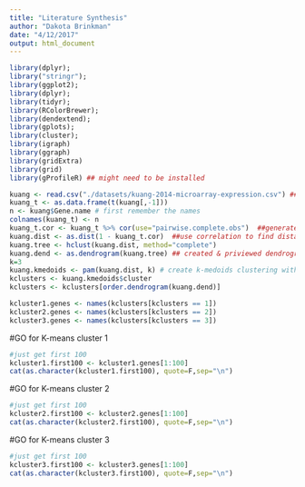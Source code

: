 ```yaml
---
title: "Literature Synthesis"
author: "Dakota Brinkman"
date: "4/12/2017"
output: html_document
---
```


```r
library(dplyr);
library("stringr");
library(ggplot2);
library(dplyr);
library(tidyr);
library(RColorBrewer);
library(dendextend);
library(gplots);
library(cluster);
library(igraph)
library(ggraph)
library(gridExtra)
library(grid)
library(gProfileR) ## might need to be installed
```

```r
kuang <- read.csv("./datasets/kuang-2014-microarray-expression.csv") ##local- needs to be changed 
kuang_t <- as.data.frame(t(kuang[,-1]))
n <- kuang$Gene.name # first remember the names
colnames(kuang_t) <- n
kuang_t.cor <- kuang_t %>% cor(use="pairwise.complete.obs")  ##generate correlation measurements
kuang.dist <- as.dist(1 - kuang_t.cor)  ##use correlation to find distance measurements 
kuang.tree <- hclust(kuang.dist, method="complete")
kuang.dend <- as.dendrogram(kuang.tree) ## created & priviewed dendrogram object
k=3
kuang.kmedoids <- pam(kuang.dist, k) # create k-medoids clustering with k clusters
kclusters <- kuang.kmedoids$cluster
kclusters <- kclusters[order.dendrogram(kuang.dend)]
```

```r
kcluster1.genes <- names(kclusters[kclusters == 1])
kcluster2.genes <- names(kclusters[kclusters == 2])
kcluster3.genes <- names(kclusters[kclusters == 3])
```

#GO for K-means cluster 1
```r

#just get first 100
kcluster1.first100 <- kcluster1.genes[1:100]
cat(as.character(kcluster1.first100), quote=F,sep="\n")

```
#GO for K-means cluster 2
```r

#just get first 100
kcluster2.first100 <- kcluster2.genes[1:100]
cat(as.character(kcluster2.first100), quote=F,sep="\n")

```

#GO for K-means cluster 3
```r

#just get first 100
kcluster3.first100 <- kcluster3.genes[1:100]
cat(as.character(kcluster3.first100), quote=F,sep="\n")

```

